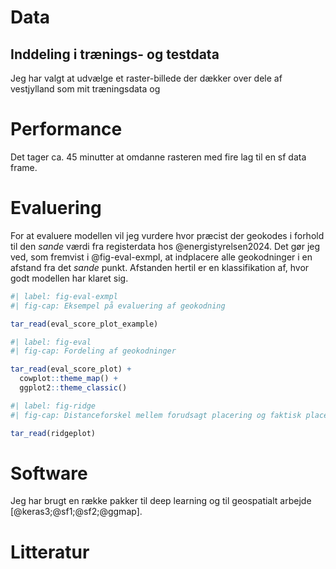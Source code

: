 
# Data

## Inddeling i trænings- og testdata

Jeg har valgt at udvælge et raster-billede der dækker over dele af vestjylland som mit træningsdata og 

# Performance

Det tager ca. 45 minutter at omdanne rasteren med fire lag til en sf data frame.

# Evaluering

For at evaluere modellen vil jeg vurdere hvor præcist der geokodes i forhold til den *sande* værdi fra registerdata hos @energistyrelsen2024. Det gør jeg ved, som fremvist i @fig-eval-exmpl, at indplacere alle geokodninger i en afstand fra det *sande* punkt. Afstanden hertil er en klassifikation af, hvor godt modellen har klaret sig.

```r
#| label: fig-eval-exmpl
#| fig-cap: Eksempel på evaluering af geokodning

tar_read(eval_score_plot_example)
```

```r
#| label: fig-eval
#| fig-cap: Fordeling af geokodninger

tar_read(eval_score_plot) +
  cowplot::theme_map() +
  ggplot2::theme_classic()
```

```r
#| label: fig-ridge
#| fig-cap: Distanceforskel mellem forudsagt placering og faktisk placering pr model.

tar_read(ridgeplot)
```



# Software

Jeg har brugt en række pakker til deep learning og til geospatialt arbejde [@keras3;@sf1;@sf2;@ggmap].

\newpage

# Litteratur

::: {#refs}
:::
